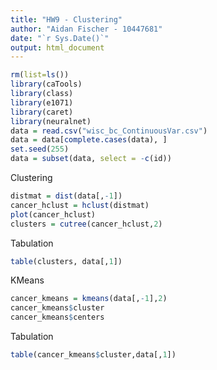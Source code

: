 ---
title: "HW9 - Clustering"
author: "Aidan Fischer - 10447681"
date: "`r Sys.Date()`"
output: html_document
---
```{r}
rm(list=ls())
library(caTools)
library(class)
library(e1071)
library(caret)
library(neuralnet)
data = read.csv("wisc_bc_ContinuousVar.csv")
data = data[complete.cases(data), ]
set.seed(255)
data = subset(data, select = -c(id))
```
Clustering
```{r}
distmat = dist(data[,-1])
cancer_hclust = hclust(distmat)
plot(cancer_hclust)
clusters = cutree(cancer_hclust,2)
```
Tabulation
```{r}
table(clusters, data[,1])
```
KMeans
```{r}
cancer_kmeans = kmeans(data[,-1],2)
cancer_kmeans$cluster
cancer_kmeans$centers
```
Tabulation
```{r}
table(cancer_kmeans$cluster,data[,1])
```